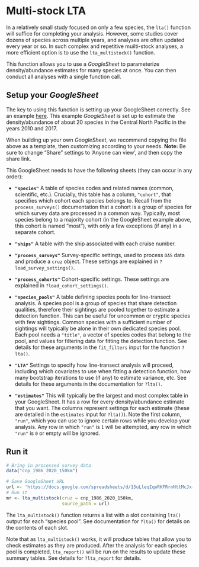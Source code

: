 # Multi-stock LTA {#multistock}

In a relatively small study focused on only a few species, the `lta()` function 
will suffice for completing your analysis. However, some studies cover dozens of species
across multiple years, and analyses are often updated every year or so. In such complex and repetitive muilti-stock analyses, a more efficient option is to use the `lta_multistock()` function.  

This function allows you to use a *GoogleSheet* to parameterize density/abundance estimates for many species at once. You can then conduct all analyses with a single function call.


## Setup your *GoogleSheet* {-} 

The key to using this function is setting up your GoogleSheet correctly.
See an example [here](https://docs.google.com/spreadsheets/d/15uLleqIqoRKFRrnNttMcJx-Q_i7BfuepuUfOOjEP7Dw/edit?usp=sharing). This example *GoogleSheet* is set up to estimate the density/abundance of about 20 species in the Central North Pacific in the years 2010 and 2017.  

When building up your own *GoogleSheet*, we recommend copying the file above as a template, then customizing according to your needs. **Note:** Be sure to change "Share" settings to 'Anyone can view', and then copy the share link.

This GoogleSheet needs to have the following sheets (they can occur in any order):  

- **`"species"`** A table of species codes and related names (common, scientific, etc.).
Crucially, this table has a column, `"cohort"`, that specifies which cohort each species belongs to.
Recall from the `process_surveys()` documentation that a cohort is a group of species
for which survey data are processed in a common way. Typically, most species belong
to a majority cohort (in the GoogleSheet example above, this cohort is named "most"),
with only a few exceptions (if any) in a separate cohort.  

- **`"ships"`** A table with the ship associated with each cruise number.  

- **`"process_surveys"`** Survey-specific settings, used to process `DAS` data and produce a `cruz` object. These settings are explained in `?load_survey_settings()`.  

- **`"process_cohorts"`** Cohort-specific settings. These settings are explained in `?load_cohort_settings()`.  

- **`"species_pools"`** A table defining species pools for line-transect analysis.
A species pool is a group of species that share detection qualities, therefore their
sightings are pooled together to estimate a detection function. This can be useful for
uncommon or cryptic species with few sightings. Common species with a sufficient number
of sightings will typically be alone in their own dedicated species pool.
Each pool needs a `"title"`, a vector of species codes that belong to the pool, and
values for filtering data for fitting the detection function. See details for
these arguments in the `fit_filters` input for the function `?lta()`.  

- **`"LTA"`** Settings to specify how line-transect analysis will proceed,
including which covariates to use when fitting a detection function,
how many bootstrap iterations to use (if any) to estimate variance, etc.
See details for these arguments in the documentation for `?lta()`.

- **`"estimates"`** This will typically be the largest and most complex table
in your GoogleSheet. It has a row for every density/abundance estimate that you want.
The columns represent settings for each estimate (these are detailed in the
`estimates` input for `?lta()`). Note the first column, `"run"`, which you can
use to ignore certain rows while you develop your analysis. Any row in which `"run"` is `1` will
be attempted, any row in which `"run"` is `0` or empty will be ignored.


## Run it {-} 

```r
# Bring in processed survey data
data("cnp_1986_2020_150km")

# Save GoogleSheet URL
url <- 'https://docs.google.com/spreadsheets/d/15uLleqIqoRKFRrnNttMcJx-Q_i7BfuepuUfOOjEP7Dw/edit?usp=sharing'
# Run it
mr <- lta_multistock(cruz = cnp_1986_2020_150km,
                     source_path = url)
```

The `lta_multistock()` function returns a list with a slot containing `lta()` output for each "species pool". See documentation for `?lta()` for details on the contents of each slot.  

Note that as `lta_multistock()` works, it will produce tables that allow you to check estimates as they are produced. After the analysis for each species pool is completed, `lta_report()` will be run on the results to update these summary tables. See details for `?lta_report` for details.  
